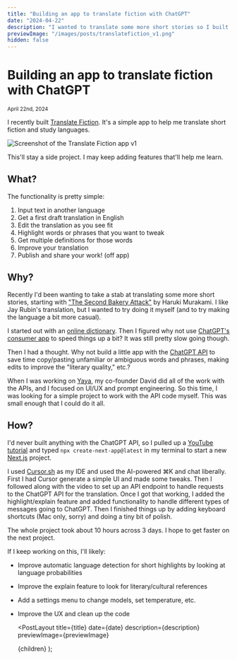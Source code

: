 ```yaml
---
title: "Building an app to translate fiction with ChatGPT"
date: "2024-04-22"
description: "I wanted to translate some more short stories so I built a small app with the ChatGPT API."
previewImage: "/images/posts/translatefiction_v1.png"
hidden: false
---
```



# Building an app to translate fiction with ChatGPT

<small>
  <time dateTime={date}>April 22nd, 2024</time>
</small>

I recently built [Translate Fiction](https://translatefiction.com/). It's a simple app to help me translate short fiction and study languages.

<img
  src="/images/posts/translatefiction_v1.png"
  className="mx-auto"
  alt="Screenshot of the Translate Fiction app v1"
  width={600}
  height={600}
/>

This'll stay a side project. I may keep adding features that'll help me learn.

## What?

The functionality is pretty simple:

1. Input text in another language
1. Get a first draft translation in English
1. Edit the translation as you see fit
1. Highlight words or phrases that you want to tweak
1. Get multiple definitions for those words
1. Improve your translation
1. Publish and share your work! (off app)

## Why?

Recently I'd been wanting to take a stab at translating some more short stories, starting with ["The Second Bakery Attack"](https://en.wikipedia.org/wiki/The_Second_Bakery_Attack) by Haruki Murakami. I like Jay Rubin's translation, but I wanted to try doing it myself (and to try making the language a bit more casual).

I started out with an [online dictionary](https://jisho.org/). Then I figured why not use [ChatGPT's consumer app](https://chat.openai.com/) to speed things up a bit? It was still pretty slow going though.

Then I had a thought. Why not build a little app with the [ChatGPT API](https://platform.openai.com/) to save time copy/pasting unfamiliar or ambiguous words and phrases, making edits to improve the "literary quality," etc.?

When I was working on [Yaya](/posts/yaya), my co-founder David did all of the work with the APIs, and I focused on UI/UX and prompt engineering. So this time, I was looking for a simple project to work with the API code myself. This was small enough that I could do it all.

## How?

I'd never built anything with the ChatGPT API, so I pulled up a [YouTube tutorial](https://www.youtube.com/watch?v=KiWClrSVgfU) and typed `npx create-next-app@latest` in my terminal to start a new [Next.js](https://nextjs.org/) project.

I used [Cursor.sh](https://cursor.sh/) as my IDE and used the AI-powered ⌘K and chat liberally. First I had Cursor generate a simple UI and made some tweaks. Then I followed along with the video to set up an API endpoint to handle requests to the ChatGPT API for the translation. Once I got that working, I added the highlight/explain feature and added functionality to handle different types of messages going to ChatGPT. Then I finished things up by adding keyboard shortcuts (Mac only, sorry) and doing a tiny bit of polish.

The whole project took about 10 hours across 3 days. I hope to get faster on the next project.

If I keep working on this, I'll likely:

- Improve automatic language detection for short highlights by looking at language probabilities
- Improve the explain feature to look for literary/cultural references
- Add a settings menu to change models, set temperature, etc.
- Improve the UX and clean up the code

  <PostLayout
    title={title}
    date={date}
    description={description}
    previewImage={previewImage}
  >
    {children}
  </PostLayout>
);
